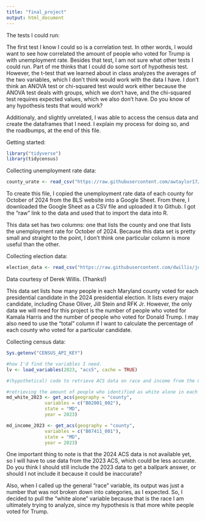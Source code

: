 ```yaml
---
title: "final_project"
output: html_document
---
```


The tests I could run:
 
The first test I know I could so is a correlation test. In other words, I would want to see how correlated the amount of people who voted for Trump is with unemployment rate. Besides that test, I am not sure what other tests I could run. Part of me thinks that I could do some sort of hypothesis test. However, the t-test that we learned about in class analyzes the averages of the two variables, which I don't think would work with the data I have. I don't think an ANOVA test or chi-squared test would work either because the ANOVA test deals with groups, which we don't have, and the chi-squared test requires expected values, which we also don't have. Do you know of any hypothesis tests that would work?

Additionaly, and slightly unrelated, I was able to access the census data and create the dataframes that I need. I explain my process for doing so, and the roadbumps, at the end of this file. 



Getting started:
```r
library("tidyverse")
library(tidycensus)
```


Collecting unemployment rate data:
```r
county_urate <- read_csv("https://raw.githubusercontent.com/awtaylor17/JOUR405_Spring25/refs/heads/main/project/JOUR405_URateData_Compiled.csv")
```
To create this file, I copied the unemployment rate data of each county for October of 2024 from the BLS website into a Google Sheet. From there, I downloaded the Google Sheet as a CSV file and uploaded it to Github. I got the "raw" link to the data and used that to import the data into R.

This data set has two columns: one that lists the county and one that lists the unemployment rate for October of 2024. Because this data set is pretty small and straight to the point, I don't think one particular column is more useful than the other. 


Collecting election data:
```r
election_data <- read_csv("https://raw.githubusercontent.com/dwillis/jour405/refs/heads/main/data/md_pres_county.csv")
```
Data courtesy of Derek Willis. (Thanks!)

This data set lists how many people in each Maryland county voted for each presidential candidate in the 2024 presidential election. It lists every major candidate, including Chase Oliver, Jill Stein and RFK Jr. However, the only data we will need for this project is the number of people who voted for Kamala Harris and the number of people who voted for Donald Trump. I may also need to use the "total" column if I want to calculate the percentage of each county who voted for a particular candidate. 

Collecting census data:


```r
Sys.getenv("CENSUS_API_KEY")

#how I'd find the variables I need. 
lv <- load_variables(2023, "acs5", cache = TRUE)

#(hypothetical) code to retrieve ACS data on race and income from the Census Bureau

#retrieving the amount of people who identified as white alone in each county
md_white_2023 <- get_acs(geography = "county",
              variables = c("B02001_002"),
              state = "MD",
              year = 2023)

md_income_2023 <- get_acs(geography = "county",
              variables = c("B07411_001"),
              state = "MD",
              year = 2023)

```

One important thing to note is that the 2024 ACS data is not available yet, so I will have to use data from the 2023 ACS, which could be less accurate. Do you think I should still include the 2023 data to get a ballpark answer, or should I not include it because it could be inaccurate?

Also, when I called up the general "race" variable, its output was just a number that was not broken down into categories, as I expected. So, I decided to pull the "white alone" variable because that is the race I am ultimately trying to analyze, since my hypothesis is that more white people voted for Trump.  
